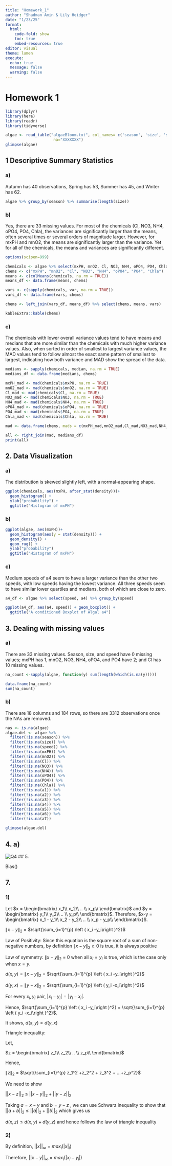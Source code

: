 ```yaml
---
title: "Homework_1"
author: "Shadman Amin & Lily Heidger"
date: "1/23/25"
format: 
  html:
    code-fold: show
    toc: true
    embed-resources: true
editor: visual
theme: lumen
execute:
  echo: true
  message: false
  warning: false
---
```


# Homework 1

```r
library(dplyr)
library(here)
library(readr)
library(tidyverse)

algae <- read_table("algaeBloom.txt", col_names= c('season', 'size', 'speed', 'mxPH', 'mnO2', 'Cl', 'NO3', 'NH4', 'oPO4','PO4','Chla','a1','a2','a3','a4','a5','a6','a7'),
                     na="XXXXXXX")
glimpse(algae)
```

## 1 Descriptive Summary Statistics

### a)
Autumn has 40 observations, Spring has 53, Summer has 45, and Winter has 62. 
```r
algae %>% group_by(season) %>% summarise(length(size))
```

### b)

Yes, there are 33 missing values. For most of the chemicals (Cl, NO3, NH4, oPO4, PO4, Chla), the variances are significantly larger than the means, often several times or several orders of magnitude larger. However, for mxPH and mnO2, the means are significantly larger than the variance. Yet for all of the chemicals, the means and variances are significantly different.

```r
options(scipen=999)

chemicals <- algae %>% select(mxPH, mnO2, Cl, NO3, NH4, oPO4, PO4, Chla)
chems <- c("mxPH", "mnO2", "Cl", "NO3", "NH4", "oPO4", "PO4", "Chla")
means <- c(colMeans(chemicals, na.rm = TRUE))
means_df <- data.frame(means, chems)

vars <- c(sapply(chemicals, var, na.rm = TRUE))
vars_df <- data.frame(vars, chems)

chems <- left_join(vars_df, means_df) %>% select(chems, means, vars)

kableExtra::kable(chems)
```

### c)

The chemicals with lower overall variance values tend to have means and medians that are more similar than the chemicals with much higher variance values. Also, when sorted in order of smallest to largest variance values, the MAD values tend to follow almost the exact same pattern of smallest to largest, indicating how both variance and MAD show the spread of the data.  
```r
medians <- sapply(chemicals, median, na.rm = TRUE)
medians_df <- data.frame(medians, chems)

mxPH_mad <- mad(chemicals$mxPH, na.rm = TRUE)
mnO2_mad <- mad(chemicals$mnO2, na.rm = TRUE)
Cl_mad <- mad(chemicals$Cl, na.rm = TRUE)
NO3_mad <- mad(chemicals$NO3, na.rm = TRUE)
NH4_mad <- mad(chemicals$NH4, na.rm = TRUE)
oPO4_mad <- mad(chemicals$oPO4, na.rm = TRUE)
PO4_mad <- mad(chemicals$PO4, na.rm = TRUE)
Chla_mad <- mad(chemicals$Chla, na.rm = TRUE)

mad <- data.frame(chems, mads = c(mxPH_mad,mnO2_mad,Cl_mad,NO3_mad,NH4_mad,oPO4_mad,PO4_mad,Chla_mad)) 

all <- right_join(mad, medians_df)
print(all)
```

## 2. Data Visualization

### a)

The distribution is skewed slightly left, with a normal-appearing shape. 

```r
ggplot(chemicals, aes(mxPH, after_stat(density)))+
  geom_histogram() +
  ylab("probability") +
  ggtitle("Histogram of mxPH")

```
### b)
```r
ggplot(algae, aes(mxPH))+
  geom_histogram(aes(y = stat(density))) +
  geom_density() +
  geom_rug() +
  ylab("probability")
  ggtitle("Histogram of mxPH")
```

### c)

Medium speeds of a4 seem to have a larger variance than the other two speeds, with low speeds having the lowest variance. All three speeds seem to have similar lower quartiles and medians, both of which are close to zero.

```r
a4_df <- algae %>% select(speed, a4) %>% group_by(speed)

ggplot(a4_df, aes(a4, speed)) + geom_boxplot() +
  ggtitle("A conditioned Boxplot of Algal a4")
```

## 3. Dealing with missing values

### a)

There are 33 missing values. Season, size, and speed have 0 missing values; mxPH has 1, mnO2, NO3, NH4, oPO4, and PO4 have 2; and Cl has 10 missing values.

```r
na_count <-sapply(algae, function(y) sum(length(which(is.na(y)))))

data.frame(na_count)
sum(na_count)
```

### b)

There are 18 columns and 184 rows, so there are 3312 observations once the NAs are removed.

```r
nas <- is.na(algae)
algae.del <- algae %>% 
  filter(!is.na(season)) %>% 
  filter(!is.na(size)) %>% 
  filter(!is.na(speed)) %>% 
  filter(!is.na(mxPH)) %>% 
  filter(!is.na(mnO2)) %>% 
  filter(!is.na(Cl)) %>% 
  filter(!is.na(NO3)) %>% 
  filter(!is.na(NH4)) %>% 
  filter(!is.na(oPO4)) %>% 
  filter(!is.na(PO4)) %>% 
  filter(!is.na(Chla)) %>% 
  filter(!is.na(a1)) %>% 
  filter(!is.na(a2)) %>% 
  filter(!is.na(a3)) %>% 
  filter(!is.na(a4)) %>% 
  filter(!is.na(a5)) %>% 
  filter(!is.na(a6)) %>% 
  filter(!is.na(a7))

glimpse(algae.del)
```

## 4. a)
![Q4](q4.png)
## 5.

Bias()

## 7.

### 1)

Let $x = \begin{bmatrix} x_1\\ x_2\\ .. \\ x_p\\ \end{bmatrix}$ and $y = \begin{bmatrix} y_1\\ y_2\\ .. \\ y_p\\ \end{bmatrix}$. Therefore, $x-y = \begin{bmatrix} x_1 - y_1\\ x_2 - y_2\\ .. \\ x_p - y_p\\ \end{bmatrix}$.

$\|x-y\|_2$ = $\sqrt{\sum_{i=1}^{p} \left ( x_i -y_i\right )^2}$

Law of Positivity: Since this equation is the square root of a sum of non-negative numbers, by definition $\|x-y\|_2 \geq 0$ is true, it is always positive

Law of symmetry: $\|x-y\|_2$ = 0 when all $x_i = y_i$ is true, which is the case only when $x=y$.

$d(x,y) = \|x-y\|_2$ = $\sqrt{\sum_{i=1}^{p} \left ( x_i -y_i\right )^2}$

$d(y,x) = \|y-x\|_2$ = $\sqrt{\sum_{i=1}^{p} \left ( y_i -x_i\right )^2}$

For every $x_i, y_i$ pair, $\left | x_i - y_i \right | = \left | y_i - x_i \right |$.

Hence, $\sqrt{\sum_{i=1}^{p} \left ( x_i -y_i\right )^2} = \sqrt{\sum_{i=1}^{p} \left ( y_i -x_i\right )^2}$.

It shows, $d(x,y) = d(y,x)$

Triangle inequality:

Let,

$z = \begin{bmatrix} z_1\\ z_2\\ .. \\ z_p\\ \end{bmatrix}$

Hence,

$\|z\|_2$ = $\sqrt{\sum_{i=1}^{p} z_1^2 +z_2^2 + z_3^2 + ...+z_p^2}$

We need to show

$||x-z||_2$ $\leq$ $||x-y||_2 + ||y-z||_2$

Taking $a = x-y$ and $b = y-z$ , we can use Schwarz inequality to show that $||a+b||_2 \leq ||a||_2 + ||b||_2$ which gives us

$d(x,z) \leq d(x,y) + d(y,z)$ and hence follows the law of triangle inequality

### 2)

By definition, $||x||_{\infty}$ = $max_i (|x|_i)$

Therefore, $||x-y||_{\infty}$ = $max_i (|x_i-y_i|)$

